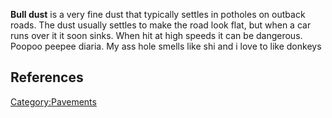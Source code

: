 '''Bull dust''' is a very fine dust that typically settles in potholes on outback roads. The dust usually settles to make the road look flat, but when a car runs over it it soon sinks. When hit at high speeds it can be dangerous. Poopoo peepee diaria.  My ass hole smells like shi and i love to like donkeys

== References ==
{{unreferenced|date=September 2006}}
<references />

[[Category:Pavements]]


{{road-stub}}